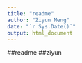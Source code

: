 ```yaml
---
title: "readme"
author: "Ziyun Meng"
date: "`r Sys.Date()`"
output: html_document
---
```


##readme
##ziyun
